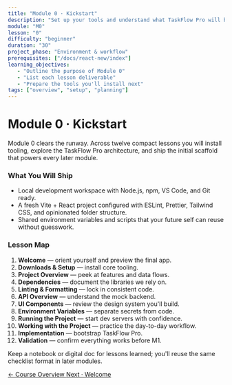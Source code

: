 ```yaml
---
title: "Module 0 · Kickstart"
description: "Set up your tools and understand what TaskFlow Pro will become."
module: "M0"
lesson: "0"
difficulty: "beginner"
duration: "30"
project_phase: "Environment & workflow"
prerequisites: ["/docs/react-new/index"]
learning_objectives:
   - "Outline the purpose of Module 0"
   - "List each lesson deliverable"
   - "Prepare the tools you'll install next"
tags: ["overview", "setup", "planning"]
---
```


# Module 0 · Kickstart

Module 0 clears the runway. Across twelve compact lessons you will install
tooling, explore the TaskFlow Pro architecture, and ship the initial scaffold
that powers every later module.

### What You Will Ship

-  Local development workspace with Node.js, npm, VS Code, and Git ready.
-  A fresh Vite + React project configured with ESLint, Prettier, Tailwind CSS,
   and opinionated folder structure.
-  Shared environment variables and scripts that your future self can reuse
   without guesswork.

### Lesson Map

1. **Welcome** — orient yourself and preview the final app.
2. **Downloads & Setup** — install core tooling.
3. **Project Overview** — peek at features and data flows.
4. **Dependencies** — document the libraries we rely on.
5. **Linting & Formatting** — lock in consistent code.
6. **API Overview** — understand the mock backend.
7. **UI Components** — review the design system you'll build.
8. **Environment Variables** — separate secrets from code.
9. **Running the Project** — start dev servers with confidence.
10.   **Working with the Project** — practice the day-to-day workflow.
11.   **Implementation** — bootstrap TaskFlow Pro.
12.   **Validation** — confirm everything works before M1.

Keep a notebook or digital doc for lessons learned; you'll reuse the same
checklist format in later modules.

<div className='mt-8 flex justify-between'>
   <a
      href='/docs/react-new/index'
      className='text-sm font-medium text-muted-foreground hover:text-foreground'
   >
      ← Course Overview
   </a>
   <a
      href='/docs/react-new/m0/1_welcome'
      className='text-sm font-medium text-primary hover:text-primary/80'
   >
      Next · Welcome
   </a>
</div>
